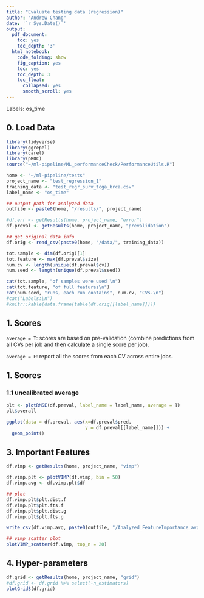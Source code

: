```yaml
---
title: "Evaluate testing data (regression)"
author: "Andrew Chang"
date: '`r Sys.Date()`'
output:
  pdf_document:
    toc: yes
    toc_depth: '3'
  html_notebook:
    code_folding: show
    fig_caption: yes
    toc: yes
    toc_depth: 3
    toc_float:
      collapsed: yes
      smooth_scroll: yes
---
```


Labels: os_time


## 0. Load Data
```r
library(tidyverse)
library(ggrepel)
library(caret)
library(pROC)
source("~/ml-pipeline/ML_performanceCheck/PerformanceUtils.R")

home <- "~/ml-pipeline/tests"
project_name <- "test_regression_1"
training_data <- "test_regr_surv_tcga_brca.csv"
label_name <- "os_time"

## output path for analyzed data
outfile <- paste0(home, "/results/", project_name)
```

```r
#df.err <- getResults(home, project_name, "error")
df.preval <- getResults(home, project_name, "prevalidation")

## get original data info
df.orig <- read_csv(paste0(home, "/data/", training_data))

tot.sample <- dim(df.orig)[1]
tot.feature <- max(df.preval$size)
num.cv <- length(unique(df.preval$cv))
num.seed <- length(unique(df.preval$seed))

cat(tot.sample, "of samples were used \n")
cat(tot.feature, "of full features\n")
cat(num.seed, "runs, each run contains", num.cv, "CVs.\n")
#cat("Labels:\n")
#knitr::kable(data.frame(table(df.orig[[label_name]])))
```


## 1. Scores

`average = T`: scores are based on pre-validation (combine predictions from all CVs per job and then calculate a single score per job). 

`average = F`: report all the scores from each CV across entire jobs. 

## 1. Scores

### 1.1 uncalibrated average

```r
plt <- plotRMSE(df.preval, label_name = label_name, average = T)
plt$overall
```

```r
ggplot(data = df.preval, aes(x=df.preval$pred, 
                             y = df.preval[[label_name]])) + 
  geom_point()
```


## 3. Important Features

```r
df.vimp <- getResults(home, project_name, "vimp")

df.vimp.plt <- plotVIMP(df.vimp, bin = 50)
df.vimp.avg <- df.vimp.plt$df

## plot
df.vimp.plt$plt.dist.f
df.vimp.plt$plt.fts.f
df.vimp.plt$plt.dist.g
df.vimp.plt$plt.fts.g

write_csv(df.vimp.avg, paste0(outfile, "/Analyzed_FeatureImportance_avg.csv"))
```

```r
## vimp scatter plot
plotVIMP_scatter(df.vimp, top_n = 20)
```


## 4. Hyper-parameters

```r
df.grid <- getResults(home, project_name, "grid")
#df.grid <- df.grid %>% select(-n_estimators)
plotGridS(df.grid)
```





